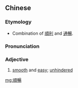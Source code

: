 {{also|顺畅}}
==Chinese==
{{zh-forms|s=顺畅}}

===Etymology===
* Combination of [[順利]] and [[通暢]].

===Pronunciation===
{{zh-pron
|m=shùnchàng
|c=seon6 coeng3
|mn=qz,xm:sūn-thiòng/zz:sūn-thiàng
|cat=a
}}

===Adjective===
{{zh-adj}}

# [[smooth]] and [[easy]]; [[unhindered]]

[[mg:順暢]]